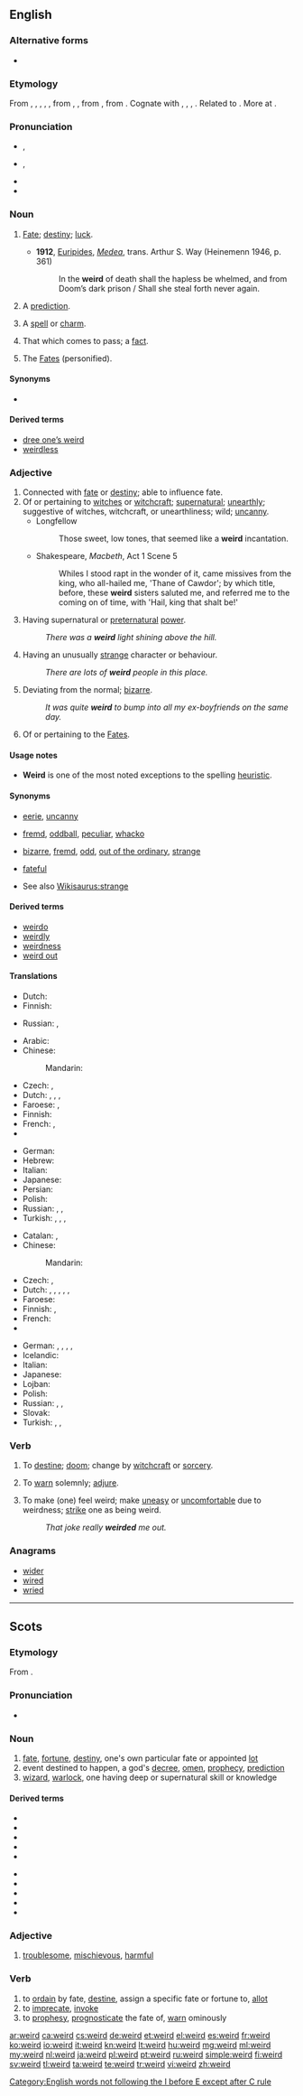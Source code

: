 ==English==
{{was wotd|2007|March|5}}

===Alternative forms===
* {{l|en|wierd}} {{qualifier|obsolete}}

===Etymology===
From {{etyl|enm|en}} {{term|werde|lang=enm}}, {{term|wierde|lang=enm}}, {{term|wirde|lang=enm}}, {{term|wyrede|lang=enm}}, {{term|wurde|lang=enm}}, from {{etyl|ang|en}} {{term|wyrd|lang=ang}}, {{term|wurd||that which happens, fate, chance, fortune, destiny, Fate, the Fates, Providence, event, phenomenon, transaction, fact, deed|lang=ang}}, from {{etyl|gem-pro|en}} {{term/t|gem-pro|*wurdiz||fate, destiny}}, from {{etyl|ine-pro|en}} {{term/t|ine-pro|*wert-||to turn, wind}}. Cognate with {{etyl|gml|-}} {{term|wrd|lang=gml}}, {{term|wrth||fate, death|lang=gml}}, {{etyl|gmh|-}} {{term|wurt||fate, death|lang=gmh}}, {{etyl|is|-}} {{term|urður||fate|lang=is}}. Related to {{etyl|ang|-}} {{term|weorþan||to become|lang=ang}}. More at {{l|en|worth}}.

===Pronunciation===
* {{a|RP}} {{IPA|/wɪəd/}}, {{X-SAMPA|/wI@d/}}
* {{a|US}} {{IPA|/wiɚd/|/wɪɚd/}}, {{X-SAMPA|/wi@rd/}}
* {{audio|en-us-weird.ogg|Audio (US)}}
* {{rhymes|ɪə(r)d}}

===Noun===
{{en-noun}}

# {{context|archaic|except in Scots|lang=en}} [[Fate]]; [[destiny]]; [[luck]].
#* '''1912''', [[w:Euripides|Euripides]], ''[[s:Medea|Medea]]'', trans. Arthur S. Way (Heinemenn 1946, p. 361)
#*: In the '''weird''' of death shall the hapless be whelmed, and from Doom’s dark prison / Shall she steal forth never again.
# A [[prediction]].
# {{context|obsolete|Scotland|lang=en}} A [[spell]] or [[charm]].
#: {{rfquotek|Sir Walter Scott}}
# That which comes to pass; a [[fact]].
# {{context|archaic|in the plural|lang=en}} The [[Fates]] (personified).

====Synonyms====
* {{l|en|orlay}}

====Derived terms====
* [[dree one’s weird]]
* [[weirdless]]

===Adjective===
{{en-adj|er}}

# Connected with [[fate]] or [[destiny]]; able to influence fate.
# Of or pertaining to [[witch]]es or [[witchcraft]]; [[supernatural]]; [[unearthly]]; suggestive of witches, witchcraft, or unearthliness; wild; [[uncanny]].
#* Longfellow
#*: Those sweet, low tones, that seemed like a '''weird''' incantation.
#* Shakespeare, ''Macbeth'', Act 1 Scene 5 
#*:Whiles I stood rapt in the wonder of it, came missives from the king, who all-hailed me, 'Thane of Cawdor'; by which title, before, these '''weird''' sisters saluted me, and referred me to the coming on of time, with 'Hail, king that shalt be!'
# Having supernatural or [[preternatural]] [[power]].
#: ''There was a '''weird''' light shining above the hill.''
# Having an unusually [[strange]] character or behaviour.
#: ''There are lots of '''weird''' people in this place.''
# Deviating from the normal; [[bizarre]].
#: ''It was quite '''weird''' to bump into all my ex-boyfriends on the same day.''
# {{context|archaic|lang=en}} Of or pertaining to the [[Fates]].

====Usage notes====
* '''Weird''' is one of the most noted exceptions to the {{w|I before E except after C}} spelling [[heuristic]].

====Synonyms====
* {{sense|having supernatural or preternatural power}} [[eerie]], [[uncanny]]
* {{sense|unusually strange in character or behaviour}} [[fremd]], [[oddball]], [[peculiar]], [[whacko]]
* {{sense|deviating from the normal}} [[bizarre]], [[fremd]], [[odd]], [[out of the ordinary]], [[strange]]
* {{sense|of or pertaining to the Fates}} [[fateful]]
* See also [[Wikisaurus:strange]]

====Derived terms====
* [[weirdo]]
* [[weirdly]]
* [[weirdness]]
* [[weird out]]

====Translations====
{{trans-top|having supernatural or preternatural power}}
* Dutch: {{t+|nl|bovennatuurlijk}}
* Finnish: {{t-|fi|yliluonnollinen}}
{{trans-mid}}
* Russian: {{t+|ru|потусторонний|tr=potustorónnij|sc=Cyrl}}, {{t+|ru|сверхъестественный|tr=sverxʺjestéstvennyj|sc=Cyrl}}
{{trans-bottom}}

{{trans-top|having an unusually strange character or behaviour}}
* Arabic: {{t-|ar|عجيب|tr=ʿajīb|sc=Arab}}
* Chinese:
*: Mandarin: {{t|cmn|奇怪|tr=qíguài|sc=Hani}}
* Czech: {{t+|cs|divný}}, {{t+|cs|zvláštní}}
* Dutch: {{t+|nl|vreemd}}, {{t+|nl|raar}}, {{t+|nl|bizar}}, {{t+|nl|eigenaardig}}
* Faroese: {{t-|fo|løgin|m|f}}, {{t-|fo|løgið|n}}
* Finnish: {{t+|fi|outo}}
* French: {{t+|fr|bizarre}}, {{t+|fr|étrange}}
* {{trreq|ka}}
{{trans-mid}}
* German: {{t+|de|seltsam}}
* Hebrew: {{t+|he|מוזר|sc=Hebr}}
* Italian: {{t+|it|strano}}
* Japanese: {{t+|ja|変|tr=[[へん]], hen}}
* Persian: {{t+|fa|عجیب|tr='ajib|sc=fa-Arab}}
* Polish: {{t+|pl|dziwny|m}}
* Russian: {{t+|ru|странный|tr=stránnyj|sc=Cyrl}}, {{t+|ru|причудливый|tr=pričúdlivyj|sc=Cyrl}}, {{t+|ru|чудной|tr=čudnój|sc=Cyrl}}
* Turkish: {{t+|tr|acaip}}, {{t+|tr|garip}}, {{t+|tr|tuhaf}}, {{t+|tr|yadırgatıcı}}
{{trans-bottom}}

{{trans-top|deviating from the normal; bizarre}}
* Catalan: {{t+|ca|rar}},  {{t+|ca|estrany}}
* Chinese:
*: Mandarin: {{t|cmn|奇怪|tr=qíguài|sc=Hani}}
* Czech: {{t+|cs|divný}}, {{t+|cs|zvláštní}}
* Dutch: {{t+|nl|vreemd}}, {{t+|nl|raar}}, {{t+|nl|ongewoon}}, {{t+|nl|bizar}}, {{t+|nl|eigenaardig}}, {{t+|nl|merkwaardig}}
* Faroese: {{t-|fo|løgin|m}}
* Finnish: {{t+|fi|outo}}, {{t+|fi|kummallinen}}
* French: {{t+|fr|bizarre|m|f}}
* {{trreq|ka}}
{{trans-mid}}
* German: {{t+|de|eigenartig}}, {{t+|de|merkwürdig}}, {{t+|de|sonderbar}}, {{t+|de|seltsam}}, {{t+|de|bizarr}}
* Icelandic: {{t+|is|kynlegur|m}}
* Italian: {{t+|it|bizzarro}}
* Japanese: {{t+|ja|変|tr=[[へん]], hen}}
* Lojban: {{t+|jbo|cizra}}
* Polish: {{t+|pl|dziwaczny|m}}
* Russian: {{t+|ru|странный|tr=stránnyj|sc=Cyrl}}, {{t+|ru|причудливый|tr=pričúdlivyj|sc=Cyrl}}, {{t+|ru|чудной|tr=čudnój|sc=Cyrl}}
* Slovak: {{t-|sk|divný|m}}
* Turkish: {{t+|tr|garip}}, {{t+|tr|tuhaf}}, {{t+|tr|acaip}}
{{trans-bottom}}

{{trans-top|archaic: of or pertaining to the Fates}}
{{trans-mid}}
{{trans-bottom}}

===Verb===
{{en-verb}}

# {{context|transitive|lang=en}} To [[destine]]; [[doom]]; change by [[witchcraft]] or [[sorcery]].
# {{context|transitive|lang=en}} To [[warn]] solemnly; [[adjure]].
# {{context|transitive|lang=en}} To make (one) feel weird; make [[uneasy]] or [[uncomfortable]] due to weirdness; [[strike]] one as being weird.
#: ''That joke really '''weirded''' me out.''

===Anagrams===
* [[wider#English|wider]]
* [[wired#English|wired]]
* [[wried#English|wried]]

[[Category:English words not following the I before E except after C rule]]

----

==Scots==

===Etymology===
From {{etyl|ang|sco}} {{term|wyrd||fate, destiny|lang=ang}}.

===Pronunciation===
* {{IPA|/wird/|[wi:rd]|lang=sco}}

===Noun===
{{sco-noun}}

# [[fate]], [[fortune]], [[destiny]], one's own particular fate or appointed [[lot]]
# event destined to happen, a god's [[decree]], [[omen]], [[prophecy]], [[prediction]]
# [[wizard]], [[warlock]], one having deep or supernatural skill or knowledge

====Derived terms====
{{der-top}}
* {{l|sco|dree one's weird|gloss=endure one's fate}}
* {{l|sco|weirdie|gloss=the smallest or least thriving of a brood}}
* {{l|sco|weirdly|gloss=lucky, of prosperous or sinister fate, magical, eerie, dismal}}
* {{l|sco|wanweird|gloss=unhappy fate}}
* {{l|sco|wanweirdit|gloss=ill-fated, unfortunate}}
{{der-mid}}
* {{l|sco|wanweirdly|gloss=mischievous, trouble-making}}
* {{l|sco|weirdfu|gloss=fateful, fraught with the supernatural}}
* {{l|sco|weirdless|gloss=unfortunate, ill-fated, inept, incapable}}
* {{l|sco|weirdwife|gloss=prophetess, fortune-teller}}
* {{l|sco|weirdman|gloss=soothsayer}}
{{der-bottom}}

===Adjective===
{{sco-adj}}

# [[troublesome]], [[mischievous]], [[harmful]]

===Verb===
{{sco-verb|weirds|weirdin|weirdit|weirdit}}

# to [[ordain]] by fate, [[destine]], assign a specific fate or fortune to, [[allot]]
# to [[imprecate]], [[invoke]]
# to [[prophesy]], [[prognosticate]] the fate of, [[warn]] ominously

[[ar:weird]]
[[ca:weird]]
[[cs:weird]]
[[de:weird]]
[[et:weird]]
[[el:weird]]
[[es:weird]]
[[fr:weird]]
[[ko:weird]]
[[io:weird]]
[[it:weird]]
[[kn:weird]]
[[lt:weird]]
[[hu:weird]]
[[mg:weird]]
[[ml:weird]]
[[my:weird]]
[[nl:weird]]
[[ja:weird]]
[[pl:weird]]
[[pt:weird]]
[[ru:weird]]
[[simple:weird]]
[[fi:weird]]
[[sv:weird]]
[[tl:weird]]
[[ta:weird]]
[[te:weird]]
[[tr:weird]]
[[vi:weird]]
[[zh:weird]]